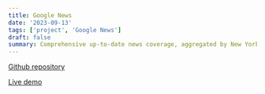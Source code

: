 ```yaml
---
title: Google News
date: '2023-09-13'
tags: ['project', 'Google News']
draft: false
summary: Comprehensive up-to-date news coverage, aggregated by New York Times API
---
```


[Github repository](https://github.com/Valentin1495/Google-News)

[Live demo](https://news-noahhan.vercel.app)